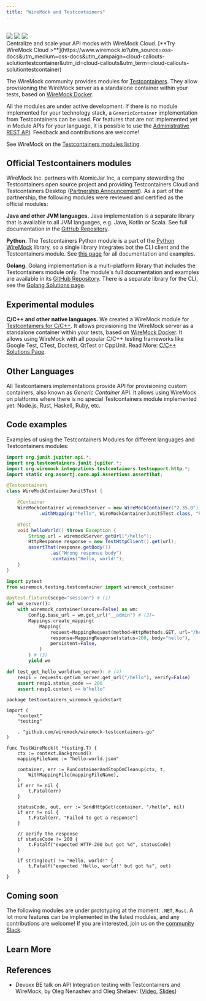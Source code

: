 ```yaml
---
title: "WireMock and Testcontainers"
---
```




<br />

<div class="solution-block">
    <div class="solution-header">
        <img src="/images/logos/wiremock/logo_square.svg" />
        <img src="/images/logos/doc-sections/connect.svg" />
        <img src="/images/logos/technology/testcontainers.svg" />
    </div>
</div>

<CloudCallout title="WireMock Cloud" icon="rocket">
    Centralize and scale your API mocks with WireMock Cloud.
    [**Try WireMock Cloud >**](https://www.wiremock.io?utm_source=oss-docs&utm_medium=oss-docs&utm_campaign=cloud-callouts-solutiontestcontainer&utm_id=cloud-callouts&utm_term=cloud-callouts-solutiontestcontainer)
</CloudCallout>

The WireMock community provides modules for [Testcontainers](https://testcontainers.com/).
They allow provisioning the WireMock server as a standalone container within your tests,
based on [WireMock Docker](https://github.com/wiremock/wiremock-docker).

All the modules are under active development.
If there is no module implemented for your technology stack,
a `GenericContainer` implementation from Testcontainers can be used.
For features that are not implemented yet in Module APIs for your language,
it is possible to use the [Administrative REST API](../../standalone/administration/).
Feedback and contributions are welcome!

See WireMock on the [Testcontainers modules listing](https://testcontainers.com/modules/wiremock/).

## Official Testcontainers modules

WireMock Inc. partners with AtomicJar Inc,
a company stewarding the Testcontainers open source project
and providing Testcontainers Cloud and Testcontainers Desktop
([Partnership Announcement](https://www.wiremock.io/post/atomicjar-partnership-on-testcontainers)).
As a part of the partnership,
the following modules were reviewed and certified
as the official modules:

**Java and other JVM languages.**
Java implementation is a separate library that is available to all
JVM languages, e.g. Java, Kotlin or Scala.
See full documentation in the [GitHub Repository](https://github.com/wiremock/wiremock-testcontainers-java).

**Python.**
The Testcontainers Python module is a part of the
[Python WireMock](https://github.com/wiremock/python-wiremock) library,
so a single library integrates bot the CLI client and the Testcontainers module.
See [this page](https://wiremock.readthedocs.io/en/latest/testcontainers/)
for all documentation and examples.

**Golang.**
Golang implementation is a multi-platform library that includes the Testcontainers module only.
The module's full documentation and examples are available in its
[GitHub Repository](https://github.com/wiremock/wiremock-testcontainers-go).
There is a separate library for the CLI, see the [Golang Solutions page](/docs/solutions/golang/).

## Experimental modules

**C/C++ and other native languages.**
We created a WireMock module for
[Testcontainers for C/C++](https://github.com/oleg-nenashev/testcontainers-c).
It allows provisioning the WireMock server as a standalone container within your tests, based on [WireMock Docker](/docs/standalone/docker/).
It allows using WireMock with all popular C/C++ testing frameworks
like Google Test, CTest, Doctest, QtTest or CppUnit.
Read More: [C/C++ Solutions Page](/docs/solutions/c_cpp/).

## Other Languages

All Testcontainers implementations provide
API for provisioning custom containers,
also known as _Generic Container_ API.
It allows using WireMock on platforms where
there is no special Testcontainers module implemented yet:
Node.js, Rust, Haskell, Ruby, etc.

## Code examples

Examples of using the Testcontainers Modules for different languages and Testcontainers modules:

<Tabs>
<TabItem label="Java">

```java
import org.junit.jupiter.api.*;
import org.testcontainers.junit.jupiter.*;
import org.wiremock.integrations.testcontainers.testsupport.http.*;
import static org.assertj.core.api.Assertions.assertThat;

@Testcontainers
class WireMockContainerJunit5Test {

    @Container
    WireMockContainer wiremockServer = new WireMockContainer("2.35.0")
            .withMapping("hello", WireMockContainerJunit5Test.class, "hello-world.json");

    @Test
    void helloWorld() throws Exception {
        String url = wiremockServer.getUrl("/hello");
        HttpResponse response = new TestHttpClient().get(url);
        assertThat(response.getBody())
                .as("Wrong response body")
                .contains("Hello, world!");
    }
}
```

</TabItem>
<TabItem label="Python">

```python
import pytest
from wiremock.testing.testcontainer import wiremock_container

@pytest.fixture(scope="session") # (1)
def wm_server():
    with wiremock_container(secure=False) as wm:
        Config.base_url = wm.get_url("__admin") # (2)=
        Mappings.create_mapping(
            Mapping(
                request=MappingRequest(method=HttpMethods.GET, url="/hello"),
                response=MappingResponse(status=200, body="hello"),
                persistent=False,
            )
        ) # (3)
        yield wm

def test_get_hello_world(wm_server): # (4)
    resp1 = requests.get(wm_server.get_url("/hello"), verify=False)
    assert resp1.status_code == 200
    assert resp1.content == b"hello"
```

</TabItem>
<TabItem label="Golang">

```golang
package testcontainers_wiremock_quickstart

import (
    "context"
    "testing"

    . "github.com/wiremock/wiremock-testcontainers-go"
)

func TestWireMock(t *testing.T) {
    ctx := context.Background()
    mappingFileName := "hello-world.json"

    container, err := RunContainerAndStopOnCleanup(ctx, t,
        WithMappingFile(mappingFileName),
    )
    if err != nil {
        t.Fatal(err)
    }

    statusCode, out, err := SendHttpGet(container, "/hello", nil)
    if err != nil {
        t.Fatal(err, "Failed to get a response")
    }

    // Verify the response
    if statusCode != 200 {
        t.Fatalf("expected HTTP-200 but got %d", statusCode)
    }

    if string(out) != "Hello, world!" {
        t.Fatalf("expected 'Hello, world!' but got %s", out)
    }
}
```

</TabItem>
</Tabs>



## Coming soon

The following modules are under prototyping at the moment: `.NET`, `Rust`.
A lot more features can be implemented in the listed modules,
and any contributions are welcome!
If you are interested, join us on the [community Slack](http://slack.wiremock.org/).

## Learn More

## References

- Devoxx BE talk on API Integration testing with Testcontainers and WireMock,
by Oleg Nenashev and Oleg Shelaev:
([Video](https://www.youtube.com/watch?v=eFILbyaMI2A),
[Slides](https://docs.google.com/presentation/d/e/2PACX-1vQSgTTCg-LkmrL-5UuAE63zxuWP0kADBetXXBqMVO-oEQWfP6zGu16eFSdKxvEbchDnaCwKZ2a7134F/pub?start=false&loop=false&delayms=3000))
